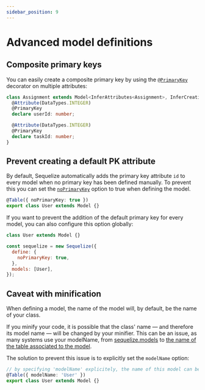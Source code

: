 ```yaml
---
sidebar_position: 9
---
```


# Advanced model definitions

## Composite primary keys

You can easily create a composite primary key by using the [`@PrimaryKey`](./decorators.mdx#primarykey) decorator on multiple attributes:

```ts
class Assignment extends Model<InferAttributes<Assignment>, InferCreationAttributes<Assignment>> {
  @Attribute(DataTypes.INTEGER)
  @PrimaryKey
  declare userId: number;

  @Attribute(DataTypes.INTEGER)
  @PrimaryKey
  declare taskId: number;
}
```

## Prevent creating a default PK attribute

By default, Sequelize automatically adds the primary key attribute `id` to every model when no primary key has been defined manually. 
To prevent this you can set the [`noPrimaryKey`](pathname:///api/v7/interfaces/ModelOptions.html#noPrimaryKey) option to true when defining the model.

```typescript
@Table({ noPrimaryKey: true })
export class User extends Model {}
```

If you want to prevent the addition of the default primary key for every model, you can also configure this option globally:

```js
class User extends Model {}

const sequelize = new Sequelize({
  define: {
    noPrimaryKey: true,
  },
  models: [User],
});
```

## Caveat with minification

When defining a model, the name of the model will, by default, be the name of your class.

If you minify your code, it is possible that the class' name — and therefore its model name — will be changed by your minifier.
This can be an issue, as many systems use your modelName, from [sequelize.models](pathname:///api/v7/classes/Sequelize.html#models)
to [the name of the table associated to the model](./naming-strategies.mdx).

The solution to prevent this issue is to explicitly set the `modelName` option:

```typescript
// by specifying 'modelName' explicitely, the name of this model can be safely minified.
@Table({ modelName: 'User' })
export class User extends Model {}
```
